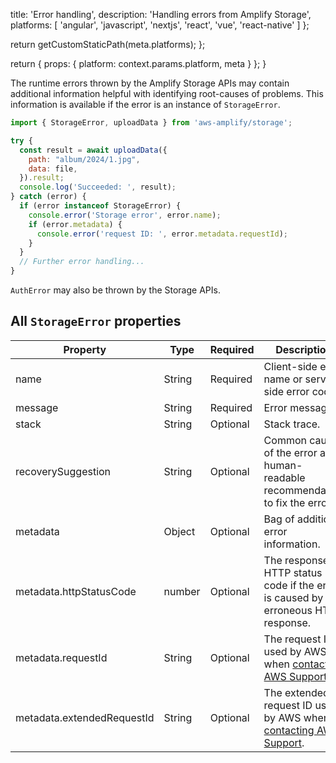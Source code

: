 
  title: 'Error handling',
  description:
    'Handling errors from Amplify Storage',
  platforms: [
    'angular',
    'javascript',
    'nextjs',
    'react',
    'vue',
    'react-native'
  ]
};

  return getCustomStaticPath(meta.platforms);
};

  return {
    props: {
      platform: context.params.platform,
      meta
    }
  };
}

The runtime errors thrown by the Amplify Storage APIs may contain additional information helpful with identifying root-causes of problems. This information is available if the error is an instance of `StorageError`.

```javascript
import { StorageError, uploadData } from 'aws-amplify/storage';

try {
  const result = await uploadData({
    path: "album/2024/1.jpg",
    data: file,
  }).result;
  console.log('Succeeded: ', result);
} catch (error) {
  if (error instanceof StorageError) {
    console.error('Storage error', error.name);
    if (error.metadata) {
      console.error('request ID: ', error.metadata.requestId);
    }
  } 
  // Further error handling...
}
```

`AuthError` may also be thrown by the Storage APIs.

## All `StorageError` properties

Property | Type | Required | Description |
| -- | -- | -- | ----------- |
| name | String | Required | Client-side error name or server-side error code. |
| message | String | Required | Error message. |
| stack | String | Optional | Stack trace. |
| recoverySuggestion | String | Optional | Common cause of the error and human-readable recommendation to fix the error.|
| metadata | Object | Optional | Bag of additional error information. |
| metadata.httpStatusCode | number | Optional | The response HTTP status code if the error is caused by erroneous HTTP response. |
| metadata.requestId | String | Optional | The request ID used by AWS when [contacting AWS Support](https://docs.aws.amazon.com/AmazonS3/latest/API/get-request-ids.html). |
| metadata.extendedRequestId | String | Optional | The extended request ID used by AWS when [contacting AWS Support](https://docs.aws.amazon.com/AmazonS3/latest/API/get-request-ids.html). |


